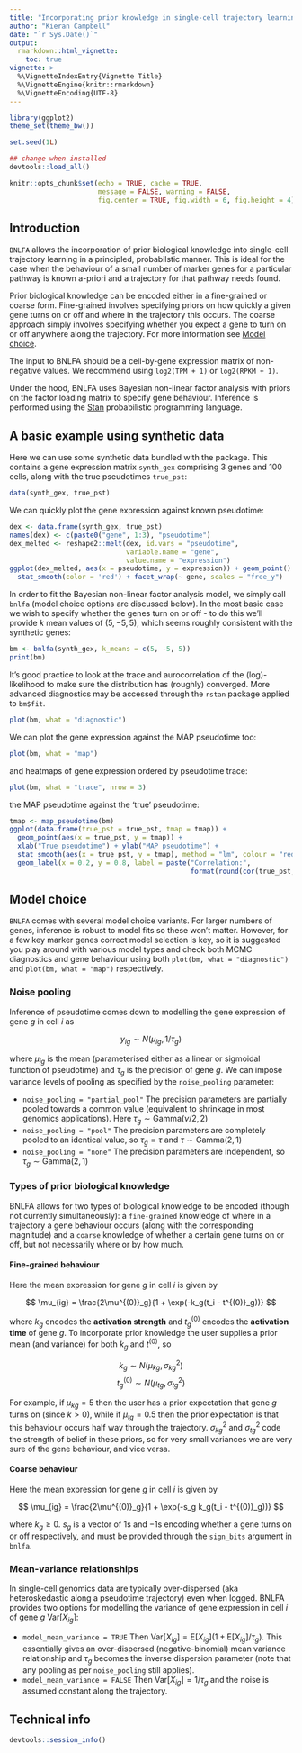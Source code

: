 ```yaml
---
title: "Incorporating prior knowledge in single-cell trajectory learning using Bayesian nonlinear factor analysis"
author: "Kieran Campbell"
date: "`r Sys.Date()`"
output: 
  rmarkdown::html_vignette:
    toc: true
vignette: >
  %\VignetteIndexEntry{Vignette Title}
  %\VignetteEngine{knitr::rmarkdown}
  %\VignetteEncoding{UTF-8}
---
```


```r
library(ggplot2)
theme_set(theme_bw())

set.seed(1L)

## change when installed
devtools::load_all()

knitr::opts_chunk$set(echo = TRUE, cache = TRUE, 
                      message = FALSE, warning = FALSE,
                      fig.center = TRUE, fig.width = 6, fig.height = 4)
```

## Introduction

`BNLFA` allows the incorporation of prior biological knowledge into single-cell trajectory learning in a principled, probabilstic manner. This is ideal for the case when the behaviour of a small number of marker genes for a particular pathway is known a-priori and a trajectory for that pathway needs found.

Prior biological knowledge can be encoded either in a fine-grained or coarse form. Fine-grained involves specifying priors on how quickly a given gene turns on or off and where in the trajectory this occurs. The coarse approach simply involves specifying whether you expect a gene to turn on or off anywhere along the trajectory. For more information see [Model choice](#model-choice).

The input to BNLFA should be a cell-by-gene expression matrix of non-negative values. We recommend using `log2(TPM + 1)` or `log2(RPKM + 1)`.

Under the hood, BNLFA uses Bayesian non-linear factor analysis with priors on the factor loading matrix to specify gene behaviour. Inference is performed using the [Stan](http://mc-stan.org) probabilistic programming language.


## A basic example using synthetic data

Here we can use some synthetic data bundled with the package. This contains a gene expression matrix `synth_gex` comprising 3 genes and 100 cells, along with the true pseudotimes `true_pst`:

```r
data(synth_gex, true_pst)
```

We can quickly plot the gene expression against known pseudotime:

```r
dex <- data.frame(synth_gex, true_pst)
names(dex) <- c(paste0("gene", 1:3), "pseudotime")
dex_melted <- reshape2::melt(dex, id.vars = "pseudotime", 
                             variable.name = "gene", 
                             value.name = "expression")
ggplot(dex_melted, aes(x = pseudotime, y = expression)) + geom_point() +
  stat_smooth(color = 'red') + facet_wrap(~ gene, scales = "free_y")
```

In order to fit the Bayesian non-linear factor analysis model, we simply call `bnlfa` (model choice options are discussed below). In the most basic case we wish to specify whether the genes turn on or off - to do this we'll provide $k$ mean values of $(5, -5, 5)$, which seems roughly consistent with the synthetic genes:  

```r
bm <- bnlfa(synth_gex, k_means = c(5, -5, 5))
print(bm)
```

It's good practice to look at the trace and aurocorrelation of the (log)-likelihood to make sure the distribution has (roughly) converged. More advanced diagnostics may be accessed through the `rstan` package applied to `bm$fit`.

```r
plot(bm, what = "diagnostic")
```

We can plot the gene expression against the MAP pseudotime too:

```r
plot(bm, what = "map")
```

and heatmaps of gene expression ordered by pseudotime trace:

```r
plot(bm, what = "trace", nrow = 3)
```

the MAP pseudotime against the 'true' pseudotime:

```r
tmap <- map_pseudotime(bm)
ggplot(data.frame(true_pst = true_pst, tmap = tmap)) + 
  geom_point(aes(x = true_pst, y = tmap)) + 
  xlab("True pseudotime") + ylab("MAP pseudotime") + 
  stat_smooth(aes(x = true_pst, y = tmap), method = "lm", colour = "red") +
  geom_label(x = 0.2, y = 0.8, label = paste("Correlation:", 
                                             format(round(cor(true_pst, tmap), 2), nsmall = 2)))
```



## Model choice

`BNLFA` comes with several model choice variants. For larger numbers of genes, inference is robust to model fits so these won't matter. However, for a few key marker genes correct model selection is key, so it is suggested you play around with various model types and check both MCMC diagnostics and gene behaviour using both `plot(bm, what = "diagnostic")` and `plot(bm, what = "map")` respectively.

### Noise pooling

Inference of pseudotime comes down to modelling the gene expression of gene $g$ in cell $i$ as

$$ y_{ig} \sim N(\mu_{ig}, 1 / \tau_g) $$

where $\mu_{ig}$ is the mean (parameterised either as a linear or sigmoidal function of pseudotime) and $\tau_g$ is the precision of gene $g$. We can impose variance levels of pooling as specified by the `noise_pooling` parameter:

* `noise_pooling = "partial_pool"` The precision parameters are partially pooled towards a common value (equivalent to shrinkage in most genomics applications). Here $\tau_g \sim \text{Gamma}(\nu / 2, 2)$
* `noise_pooling = "pool"` The precision parameters are completely pooled to an identical value, so $\tau_g = \tau$ and $\tau \sim \text{Gamma}(2,1)$
* `noise_pooling = "none"` The precision parameters are independent, so $\tau_g \sim \text{Gamma}(2,1)$

### Types of prior biological knowledge

BNLFA allows for two types of biological knowledge to be encoded (though not currently simultaneously): a `fine-grained` knowledge of where in a trajectory a gene behaviour occurs (along with the corresponding magnitude) and a `coarse` knowledge of whether a certain gene turns on or off, but not necessarily where or by how much. 

#### Fine-grained behaviour

Here the mean expression for gene $g$ in cell $i$ is given by

$$ \mu_{ig} = \frac{2\mu^{(0)}_g}{1 + \exp(-k_g(t_i - t^{(0)}_g))} $$

where $k_g$ encodes the **activation strength** and $t^{(0)}_g$ encodes the **activation time** of gene $g$. To incorporate prior knowledge the user supplies a prior mean (and variance) for both $k_g$ and $t^{(0)}$, so

$$ k_g \sim N(\mu_{kg}, \sigma^2_{kg})$$
$$ t^{(0)}_g \sim N(\mu_{tg}, \sigma^2_{tg}) $$ 

For example, if $\mu_{kg} = 5$ then the user has a prior expectation that gene $g$ turns on (since $k>0$), while if $\mu_{tg} = 0.5$ then the prior expectation is that this behaviour occurs half way through the trajectory. $\sigma^2_{kg}$ and $\sigma^2_{tg}$ code the strength of belief in these priors, so for very small variances we are very sure of the gene behaviour, and vice versa.

#### Coarse behaviour

Here the mean expression for gene $g$ in cell $i$ is given by

$$ \mu_{ig} = \frac{2\mu^{(0)}_g}{1 + \exp(-s_g k_g(t_i - t^{(0)}_g))} $$

where $k_g \geq 0$. $s_g$ is a vector of $1$s and $-1$s encoding whether a gene turns on or off respectively, and must be provided through the `sign_bits` argument in `bnlfa`. 

### Mean-variance relationships

In single-cell genomics data are typically over-dispersed (aka heteroskedastic along a pseudotime trajectory) even when logged. BNLFA provides two options for modelling the variance of gene expression in cell $i$ of gene $g$ $\text{Var}[X_{ig}]$:

* `model_mean_variance = TRUE` Then $\text{Var}[X_{ig}] = \text{E}[X_{ig}] (1 +  \text{E}[X_{ig}] / \tau_g)$. This essentially gives an over-dispersed (negative-binomial) mean variance relationship and $\tau_g$ becomes the inverse dispersion parameter (note that any pooling as per `noise_pooling` still applies).
* `model_mean_variance = FALSE` Then $\text{Var}[X_{ig}] = 1 / \tau_g$ and the noise is assumed constant along the trajectory.

## Technical info

```r
devtools::session_info()
```
